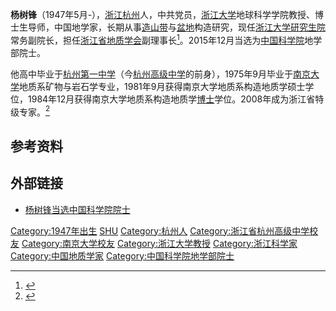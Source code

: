'''杨树锋'''（1947年5月-），[[浙江|浙江]][[杭州|杭州]]人，中共党员，[[浙江大学|浙江大学]]地球科学学院教授、博士生导师，中国地学家，长期从事[[造山带|造山带]]与[[盆地|盆地]]构造研究，现任[[浙江大学研究生院|浙江大学研究生院]]常务副院长，担任[[浙江省地质学会|浙江省地质学会]]副理事长<ref>{{cite web |url=http://www.zjdlr.gov.cn/art/2015/11/4/art_1687_146864.html |language= |title=浙江省地质学会副理事长杨树锋教授陪同汪集暘院士及其亲属为地质先辈朱庭祜先生扫墓 |publisher=浙江省地质学会 |date=2015-11-04 |accessdate= }}{{dead link|date=2018年3月 |bot=InternetArchiveBot |fix-attempted=yes }}</ref>。2015年12月当选为[[中国科学院|中国科学院]]地学部院士。

他高中毕业于[[杭州第一中学|杭州第一中学]]（今[[杭州高级中学|杭州高级中学]]的前身），1975年9月毕业于[[南京大学|南京大学]]地质系矿物与岩石学专业，1981年9月获得南京大学地质系构造地质学硕士学位，1984年12月获得南京大学地质系构造地质学[[博士|博士]]学位。2008年成为浙江省特级专家。<ref>{{cite web|url=http://www.news.zju.edu.cn/news.php?id=42731 | language= | title=杨树锋当选中国科学院院士 |publisher=浙大新闻办 |date=2015年12月7日 |accessdate= }}</ref>

==参考资料==
{{reflist}}

== 外部链接 ==
*[http://www.news.zju.edu.cn/news.php?id=42731 杨树锋当选中国科学院院士]

{{中国科学院地学部院士}}
{{DEFAULTSORT:Y杨}}
[[Category:1947年出生|Category:1947年出生]]
[[Category:杨姓|SHU]]
[[Category:杭州人|Category:杭州人]]
[[Category:浙江省杭州高级中学校友|Category:浙江省杭州高级中学校友]]
[[Category:南京大学校友|Category:南京大学校友]]
[[Category:浙江大学教授|Category:浙江大学教授]]
[[Category:浙江科学家|Category:浙江科学家]]
[[Category:中国地质学家|Category:中国地质学家]]
[[Category:中国科学院地学部院士|Category:中国科学院地学部院士]]